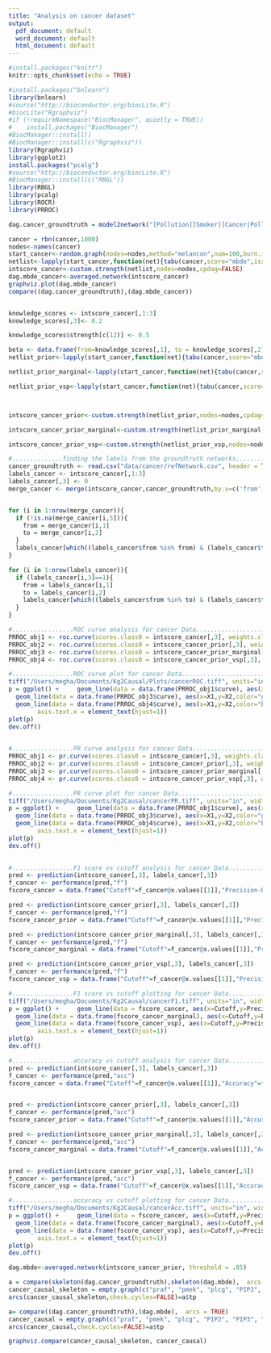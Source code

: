 ```yaml
---
title: "Analysis on cancer dataset"
output:
  pdf_document: default
  word_document: default
  html_document: default
---
```


```r
#install.packages("knitr")
knitr::opts_chunk$set(echo = TRUE)
```


```r
#install.packages("bnlearn")
library(bnlearn)
#source("http://bioconductor.org/biocLite.R")
#biocLite("Rgraphviz")
#if (!requireNamespace("BiocManager", quietly = TRUE))
#    install.packages("BiocManager")
#BiocManager::install()
#BiocManager::install(c("Rgraphviz"))
library(Rgraphviz)
library(ggplot2)
install.packages("pcalg")
#source("http://bioconductor.org/biocLite.R") 
#BiocManager::install(c("RBGL"))
library(RBGL)
library(pcalg)
library(ROCR)
library(PRROC)
```


```r
dag.cancer_groundtruth = model2network("[Pollution][Smoker][Cancer|Pollution:Smoker][Xray|Cancer][Dyspnoea|Cancer]")

cancer = rbn(cancer,1000)
nodes<-names(cancer)
start_cancer<-random.graph(nodes=nodes,method="melancon",num=100,burn.in=10^1, every=50)
netlist<-lapply(start_cancer,function(net){tabu(cancer,score="mbde",iss=1,start=net,tabu=50)})
intscore_cancer<-custom.strength(netlist,nodes=nodes,cpdag=FALSE)
dag.mbde_cancer<-averaged.network(intscore_cancer)
graphviz.plot(dag.mbde_cancer)
compare((dag.cancer_groundtruth),(dag.mbde_cancer))


knowledge_scores <- intscore_cancer[,1:3]
knowledge_scores[,3]<- 0.2

knowledge_scores$strength[c(12)] <- 0.5

beta <- data.frame(from=knowledge_scores[,1], to = knowledge_scores[,2], prob=knowledge_scores[,3],stringsAsFactors = FALSE)
netlist_prior<-lapply(start_cancer,function(net){tabu(cancer,score="mbde", prior = "cs",beta=beta,iss=1,start=net,tabu=50)})

netlist_prior_marginal<-lapply(start_cancer,function(net){tabu(cancer,score="mbde", prior = "marginal",iss=1,start=net,tabu=50)})

netlist_prior_vsp<-lapply(start_cancer,function(net){tabu(cancer,score="mbde", prior = "vsp",iss=1,start=net,tabu=50)})



intscore_cancer_prior<-custom.strength(netlist_prior,nodes=nodes,cpdag=FALSE)

intscore_cancer_prior_marginal<-custom.strength(netlist_prior_marginal,nodes=nodes,cpdag=FALSE)

intscore_cancer_prior_vsp<-custom.strength(netlist_prior_vsp,nodes=nodes,cpdag=FALSE)
```

```r
#..............finding the labels from the groundtruth networks...............
cancer_groundtruth <- read.csv("data/cancer/refNetwork.csv", header = TRUE)
labels_cancer <- intscore_cancer[,1:3]
labels_cancer[,3] <- 0
merge_cancer <- merge(intscore_cancer,cancer_groundtruth,by.x=c('from','to'),by.y=c('from','to'),all.x=TRUE)


for (i in 1:nrow(merge_cancer)){
  if (!is.na(merge_cancer[i,5])){
    from = merge_cancer[i,1]
    to = merge_cancer[i,2]
  }
  labels_cancer[which((labels_cancer$from %in% from) & (labels_cancer$to %in% to)),3] <- 1
}

for (i in 1:nrow(labels_cancer)){
  if (labels_cancer[i,3]==1){
    from = labels_cancer[i,1]
    to = labels_cancer[i,2]
    labels_cancer[which((labels_cancer$from %in% to) & (labels_cancer$to %in% from)),][3] <- 1
  }
}
```
```r
#.................ROC curve analysis for cancer Data...........................
PRROC_obj1 <- roc.curve(scores.class0 = intscore_cancer[,3], weights.class0=labels_cancer[,3],curve=TRUE)
PRROC_obj2 <- roc.curve(scores.class0 = intscore_cancer_prior[,3], weights.class0=labels_cancer[,3],curve=TRUE)
PRROC_obj3 <- roc.curve(scores.class0 = intscore_cancer_prior_marginal[,3], weights.class0=labels_cancer[,3],curve=TRUE)
PRROC_obj4 <- roc.curve(scores.class0 = intscore_cancer_prior_vsp[,3], weights.class0=labels_cancer[,3],curve=TRUE)
```
```r
#.................ROC curve plot for cancer Data...........................
tiff("/Users/megha/Documents/Kg2Causal/Plots/cancerROC.tiff", units="in", width=5, height=5, res=600)
p = ggplot() +     geom_line(data = data.frame(PRROC_obj1$curve), aes(x=X1,y=X2,color="red")) + geom_line(data = data.frame(PRROC_obj2$curve), aes(x=X1,y=X2,color = "blue")) + 
  geom_line(data = data.frame(PRROC_obj3$curve), aes(x=X1,y=X2,color="green"))+
  geom_line(data = data.frame(PRROC_obj4$curve), aes(x=X1,y=X2,color="brown"))+ xlab('FP rate') + ylab('TP rate') + geom_smooth(span = 0.5) +scale_color_identity(name = "Method",breaks = c("blue","red","green","brown"))+theme(text = element_text(size=30),
        axis.text.x = element_text(hjust=1)) 
plot(p)
dev.off()
       
```
```r
#.................PR curve analysis for cancer Data...........................
PRROC_obj1 <- pr.curve(scores.class0 = intscore_cancer[,3], weights.class0=labels_cancer[,3],curve=TRUE)
PRROC_obj2 <- pr.curve(scores.class0 = intscore_cancer_prior[,3], weights.class0=labels_cancer[,3],curve=TRUE)
PRROC_obj3 <- pr.curve(scores.class0 = intscore_cancer_prior_marginal[,3], weights.class0=labels_cancer[,3],curve=TRUE)
PRROC_obj4 <- pr.curve(scores.class0 = intscore_cancer_prior_vsp[,3], weights.class0=labels_cancer[,3],curve=TRUE)
```
```r
#.................PR curve plot for cancer Data...........................
tiff("/Users/megha/Documents/Kg2Causal/cancerPR.tiff", units="in", width=5, height=5, res=600)
p = ggplot() +     geom_line(data = data.frame(PRROC_obj1$curve), aes(x=X1,y=X2,color="red")) + geom_line(data = data.frame(PRROC_obj2$curve), aes(x=X1,y=X2,color = "blue")) + 
  geom_line(data = data.frame(PRROC_obj3$curve), aes(x=X1,y=X2,color="green"))+
  geom_line(data = data.frame(PRROC_obj4$curve), aes(x=X1,y=X2,color="brown"))+ xlab('Recall') + ylab('Precision') + geom_smooth(span = 0.5) +scale_color_identity(name = "Method",breaks = c("blue","red","green","brown"))+theme(text = element_text(size=30),
        axis.text.x = element_text(hjust=1)) 
plot(p)
dev.off()
       
```
```r
#.................F1 score vs cutoff analysis for cancer Data...........................
pred <- prediction(intscore_cancer[,3], labels_cancer[,3])
f_cancer <- performance(pred,"f")
fscore_cancer = data.frame("Cutoff"=f_cancer@x.values[[1]],"Precision-Recall F measure"=f_cancer@y.values[[1]])

pred <- prediction(intscore_cancer_prior[,3], labels_cancer[,3])
f_cancer <- performance(pred,"f")
fscore_cancer_prior = data.frame("Cutoff"=f_cancer@x.values[[1]],"Precision-Recall F measure"=f_cancer@y.values[[1]])

pred <- prediction(intscore_cancer_prior_marginal[,3], labels_cancer[,3])
f_cancer <- performance(pred,"f")
fscore_cancer_marginal = data.frame("Cutoff"=f_cancer@x.values[[1]],"Precision-Recall F measure"=f_cancer@y.values[[1]])

pred <- prediction(intscore_cancer_prior_vsp[,3], labels_cancer[,3])
f_cancer <- performance(pred,"f")
fscore_cancer_vsp = data.frame("Cutoff"=f_cancer@x.values[[1]],"Precision-Recall F measure"=f_cancer@y.values[[1]])
```
```r
#.................F1 score vs cutoff plotting for cancer Data...........................
tiff("/Users/megha/Documents/Kg2Causal/cancerF1.tiff", units="in", width=5, height=5, res=600)
p = ggplot() +     geom_line(data = fscore_cancer, aes(x=Cutoff,y=Precision.Recall.F.measure,color="red")) + geom_line(data = fscore_cancer_prior, aes(x=Cutoff,y=Precision.Recall.F.measure,color = "blue")) + 
  geom_line(data = data.frame(fscore_cancer_marginal), aes(x=Cutoff,y=Precision.Recall.F.measure,color="green"))+
  geom_line(data = data.frame(fscore_cancer_vsp), aes(x=Cutoff,y=Precision.Recall.F.measure,color="brown"))+ xlab('Cutoff') + ylab('F1 measure') + geom_smooth(span = 0.5) +scale_color_identity(name = "Method",breaks = c("blue","red","green","brown"))+theme(text = element_text(size=30),
        axis.text.x = element_text(hjust=1)) 
plot(p)
dev.off()
```


```r
#.................accuracy vs cutoff analysis for cancer Data.....................
pred <- prediction(intscore_cancer[,3], labels_cancer[,3])
f_cancer <- performance(pred,"acc")
fscore_cancer = data.frame("Cutoff"=f_cancer@x.values[[1]],"Accuracy"=f_cancer@y.values[[1]])


pred <- prediction(intscore_cancer_prior[,3], labels_cancer[,3])
f_cancer <- performance(pred,"acc")
fscore_cancer_prior = data.frame("Cutoff"=f_cancer@x.values[[1]],"Accuracy"=f_cancer@y.values[[1]])

pred <- prediction(intscore_cancer_prior_marginal[,3], labels_cancer[,3])
f_cancer <- performance(pred,"acc")
fscore_cancer_marginal = data.frame("Cutoff"=f_cancer@x.values[[1]],"Accuracy"=f_cancer@y.values[[1]])


pred <- prediction(intscore_cancer_prior_vsp[,3], labels_cancer[,3])
f_cancer <- performance(pred,"acc")
fscore_cancer_vsp = data.frame("Cutoff"=f_cancer@x.values[[1]],"Accuracy"=f_cancer@y.values[[1]])
```

```r
#.................accuracy vs cutoff plotting for cancer Data...........................
tiff("/Users/megha/Documents/Kg2Causal/cancerAcc.tiff", units="in", width=5, height=5, res=600)
p = ggplot() +     geom_line(data = fscore_cancer, aes(x=Cutoff,y=Precision.Recall.F.measure,color="red")) + geom_line(data = fscore_cancer_prior, aes(x=Cutoff,y=Precision.Recall.F.measure,color = "blue")) + 
  geom_line(data = data.frame(fscore_cancer_marginal), aes(x=Cutoff,y=Precision.Recall.F.measure,color="green"))+
  geom_line(data = data.frame(fscore_cancer_vsp), aes(x=Cutoff,y=Precision.Recall.F.measure,color="brown"))+ xlab('Cutoff') + ylab('Accuracy') + geom_smooth(span = 0.5) +scale_color_identity(name = "Method",breaks = c("blue","red","green","brown"))+theme(text = element_text(size=30),
        axis.text.x = element_text(hjust=1)) 
plot(p)
dev.off()       
```


```r
dag.mbde<-averaged.network(intscore_cancer_prior, threshold = .85)

a = compare(skeleton(dag.cancer_groundtruth),skeleton(dag.mbde),  arcs = TRUE)
cancer_causal_skeleton = empty.graph(c("praf", "pmek", "plcg", "PIP2", "PIP3", "p44.42", "pakts473", "PKA", "PKC", "P38", "pjnk"  ),num=1)
arcs(cancer_causal_skeleton,check.cycles=FALSE)=a$tp 

a= compare((dag.cancer_groundtruth),(dag.mbde),  arcs = TRUE)
cancer_causal = empty.graph(c("praf", "pmek", "plcg", "PIP2", "PIP3", "p44.42", "pakts473", "PKA", "PKC", "P38", "pjnk"  ),num=1)
arcs(cancer_causal,check.cycles=FALSE)=a$tp

graphviz.compare(cancer_causal_skeleton, cancer_causal)
```





